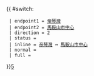 {{ #switch: {{{format|}}}
  | endpoint1 = [[帝琴灣]]
  | endpoint2 = [[馬鞍山市中心公共運輸交匯處|馬鞍山市中心]]
  | direction = 2
  | status =
  | inline = [[帝琴灣]] ↔ [[馬鞍山市中心公共運輸交匯處|馬鞍山市中心]]
  | normal =
  | full =
}}<noinclude>[[category:新界居民巴士路線模板|5]]</noinclude>